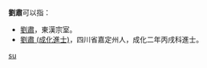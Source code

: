'''劉肅'''可以指：
* [[劉肅|劉肅]]，東漢宗室。
* [[劉肅_(成化進士)|劉肅 (成化進士)]]，四川省嘉定州人，成化二年丙戌科進士。
{{disambig}}

[[Category:二字刘姓人名消歧义|su]]